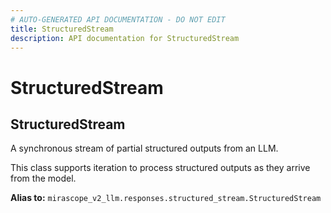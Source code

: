 ```yaml
---
# AUTO-GENERATED API DOCUMENTATION - DO NOT EDIT
title: StructuredStream
description: API documentation for StructuredStream
---
```


# StructuredStream

## <ApiType type="Alias" path="responses/StructuredStream" symbolName="StructuredStream" /> StructuredStream

A synchronous stream of partial structured outputs from an LLM.

This class supports iteration to process structured outputs as they arrive from the
model.


**Alias to:** `mirascope_v2_llm.responses.structured_stream.StructuredStream`

